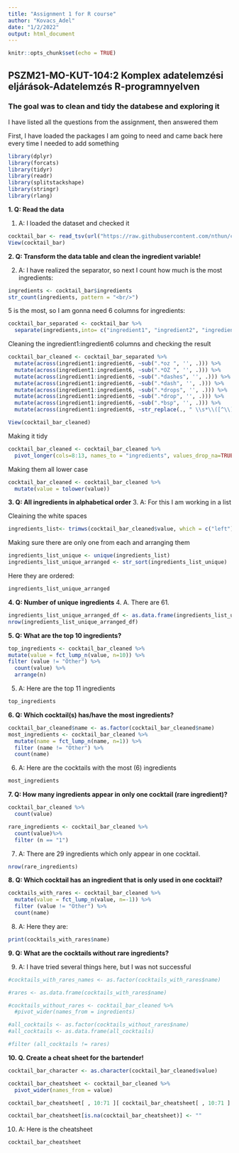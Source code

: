 ```yaml
---
title: "Assignment 1 for R course"
author: "Kovacs_Adel"
date: "1/2/2022"
output: html_document
---
```


```r
knitr::opts_chunk$set(echo = TRUE)
```

## PSZM21-MO-KUT-104:2	Komplex adatelemzési eljárások-Adatelemzés R-programnyelven

### The goal was to clean and tidy the databese and exploring it 

I have listed all the questions from the assignment, then answered them

First, I have loaded the packages I am going to need and came back here every time I needed to add something 
```r
library(dplyr)
library(forcats)
library(tidyr)
library(readr)
library(splitstackshape) 
library(stringr)
library(rlang)
```

**1. Q: Read the data**

1. A: I loaded the dataset and checked it

```r
cocktail_bar <- read_tsv(url("https://raw.githubusercontent.com/nthun/cocktail-balance/master/cocktail_data.tsv"))
View(cocktail_bar)
```

**2. Q: Transform the data table and clean the ingredient variable!**

2. A: I have realized the separator, so next I count how much is the most ingredients: 

```r
ingredients <- cocktail_bar$ingredients
str_count(ingredients, pattern = "<br/>")
```

5 is the most, so I am gonna need 6 columns for ingredients:

```r
cocktail_bar_separated <- cocktail_bar %>%
  separate(ingredients,into= c("ingredient1", "ingredient2", "ingredient3", "ingredient4", "ingredient5", "ingredient6"), sep= "<br/>")
```

Cleaning the ingredient1:ingredient6 columns and checking the result

```r
cocktail_bar_cleaned <- cocktail_bar_separated %>% 
  mutate(across(ingredient1:ingredient6, ~sub(".*oz ", '', .))) %>%
  mutate(across(ingredient1:ingredient6, ~sub(".*OZ ", '', .))) %>% 
  mutate(across(ingredient1:ingredient6, ~sub(".*dashes", '', .))) %>%
  mutate(across(ingredient1:ingredient6, ~sub(".*dash", '', .))) %>%
  mutate(across(ingredient1:ingredient6, ~sub(".*drops", '', .))) %>%
  mutate(across(ingredient1:ingredient6, ~sub(".*drop", '', .))) %>%
  mutate(across(ingredient1:ingredient6, ~sub(".*bsp", '', .))) %>%
  mutate(across(ingredient1:ingredient6, ~str_replace(., " \\s*\\([^\\)]+\\)", "")))

View(cocktail_bar_cleaned)
```

Making it tidy

```r
cocktail_bar_cleaned <- cocktail_bar_cleaned %>%
  pivot_longer(cols=8:13, names_to = "ingredients", values_drop_na=TRUE)
```

Making them all lower case

```r
cocktail_bar_cleaned <- cocktail_bar_cleaned %>%
  mutate(value = tolower(value))
```

**3. Q: All ingredients in alphabetical order**
3. A: For this I am working in a list

Cleaining the white spaces

```r
ingredients_list<- trimws(cocktail_bar_cleaned$value, which = c("left"), whitespace = "[ \t\r\n]")
```

Making sure there are only one from each and arranging them

```r
ingredients_list_unique <- unique(ingredients_list)
ingredients_list_unique_arranged <- str_sort(ingredients_list_unique)
```

Here they are ordered:

```r
ingredients_list_unique_arranged
```

**4. Q: Number of unique ingredients**
4. A. There are 61.
```r
ingredients_list_unique_arranged_df <- as.data.frame(ingredients_list_unique_arranged)
nrow(ingredients_list_unique_arranged_df)
```

**5. Q: What are the top 10 ingredients?**

```r
top_ingredients <- cocktail_bar_cleaned %>%
mutate(value = fct_lump_n(value, n=10)) %>%
filter (value != "Other") %>%
  count(value) %>%
  arrange(n)
```

5. A: Here are the top 11 ingredients

```r
top_ingredients
```
**6. Q: Which cocktail(s) has/have the most ingredients?**

```r
cocktail_bar_cleaned$name <- as.factor(cocktail_bar_cleaned$name)
most_ingredients <- cocktail_bar_cleaned %>%
  mutate(name = fct_lump_n(name, n=1)) %>%
  filter (name != "Other") %>%
  count(name)
```

6. A: Here are the cocktails with the most (6) ingredients

```r
most_ingredients
```

**7. Q: How many ingredients appear in only one cocktail (rare ingredient)?**

```r
cocktail_bar_cleaned %>%
  count(value)

rare_ingredients <- cocktail_bar_cleaned %>%
  count(value)%>%
  filter (n == "1")
```

7. A: There are 29 ingredients which only appear in one cocktail.

```r
nrow(rare_ingredients)
```

**8. Q: Which cocktail has an ingredient that is only used in one cocktail?**

```r
cocktails_with_rares <- cocktail_bar_cleaned %>%
  mutate(value = fct_lump_n(value, n=-1)) %>%
  filter (value != "Other") %>%
  count(name)
```

8. A: Here they are:

```r
print(cocktails_with_rares$name)
```

**9. Q: What are the cocktails without rare ingredients?**

9. A: I have tried several things here, but I was not successful 

```r
#cocktails_with_rares_names <- as.factor(cocktails_with_rares$name) 

#rares <- as.data.frame(cocktails_with_rares$name)

#cocktails_without_rares <- cocktail_bar_cleaned %>%
  #pivot_wider(names_from = ingredients)

#all_cocktails <- as.factor(cocktails_without_rares$name)
#all_cocktails <- as.data.frame(all_cocktails)

#filter (all_cocktails != rares)
```

**10. Q. Create a cheat sheet for the bartender!**

```r
cocktail_bar_character <- as.character(cocktail_bar_cleaned$value)

cocktail_bar_cheatsheet <- cocktail_bar_cleaned %>%
  pivot_wider(names_from = value) 

cocktail_bar_cheatsheet[ , 10:71 ][ cocktail_bar_cheatsheet[ , 10:71 ] != "NA" ] <- "X"

cocktail_bar_cheatsheet[is.na(cocktail_bar_cheatsheet)] <- ""
```

10. A: Here is the cheatsheet

```r
cocktail_bar_cheatsheet
```
